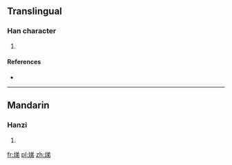 ==Translingual==

===Han character===
{{Han char|rn=86|rad=火|as=07|sn=11|four=98827|canj=FCNH}}

# {{defn|Han|sort=火07}}

====References====
* {{Han ref|kx=0673.050|dkj=19081|dj=1081.080|hdz=32205.150|uh=710D|ud=28941|bh=D649|bd=54857}}

----

==Mandarin==

===Hanzi===
{{cmn-hanzi|pin=[[dì]] ([[di4]])|wg=ti<sup>4</sup>}}

# {{defn|lang=cmn|sort=火07}}

[[fr:焍]]
[[pl:焍]]
[[zh:焍]]